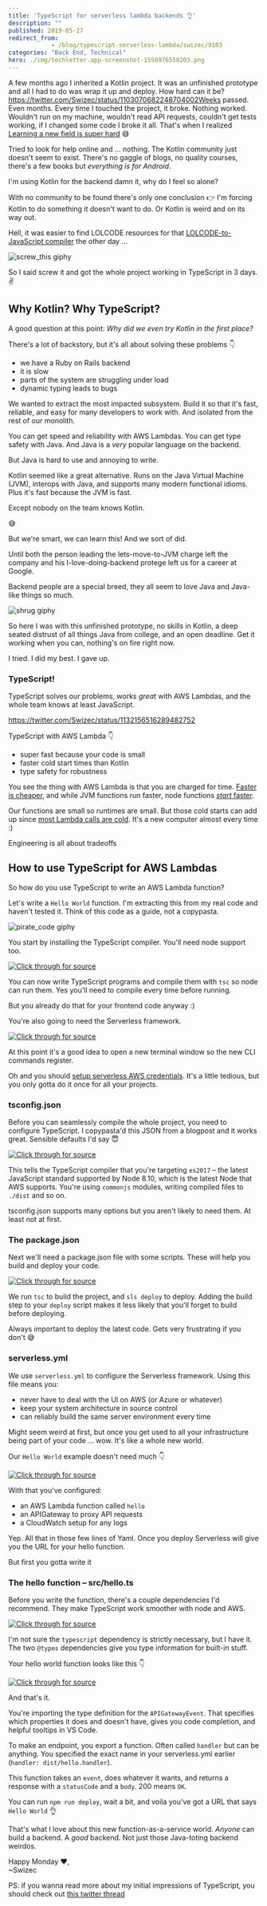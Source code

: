 ```yaml
---
title: 'TypeScript for serverless lambda backends 👌'
description: ""
published: 2019-05-27
redirect_from: 
            - /blog/typescript-serverless-lambda/swizec/9103
categories: "Back End, Technical"
hero: ./img/techletter.app-screenshot-1558976558203.png
---
```

A few months ago I inherited a Kotlin project. It was an unfinished prototype and all I had to do was wrap it up and deploy. How hard can it be?https://twitter.com/Swizec/status/1103070682248704002Weeks passed. Even months. Every time I touched the project, it broke. Nothing worked. Wouldn&#x27;t run on my machine, wouldn&#x27;t read API requests, couldn&#x27;t get tests working, if I changed some code I broke it all. That&#x27;s when I realized [Learning a new field is super hard](https://swizec.com/blog/learning-a-new-field-is-super-hard-i-get-it-now-%F0%9F%98%85/swizec/8974) 😅

Tried to look for help online and ... nothing. The Kotlin community just doesn&#x27;t seem to exist. There&#x27;s no gaggle of blogs, no quality courses, there&#x27;s a few books but _everything is for Android_.

I&#x27;m using Kotlin for the backend damn it, why do I feel so alone?

With no community to be found there&#x27;s only one conclusion 👉 I&#x27;m forcing Kotlin to do something it doesn&#x27;t want to do. Or Kotlin is weird and on its way out.

Hell, it was easier to find LOLCODE resources for that [LOLCODE-to-JavaScript compiler](https://swizec.com/blog/lolcode-to-javascript-compiler-babel-macro/swizec/9083) the other day ...

![screw_this giphy](./img/media-n4aziifHh5BrSCMZwz-giphy.gif)

So I said screw it and got the whole project working in TypeScript in 3 days. ✌️

## Why Kotlin? Why TypeScript?

A good question at this point: _Why did we even try Kotlin in the first place?_

There&#x27;s a lot of backstory, but it&#x27;s all about solving these problems 👇

- we have a Ruby on Rails backend
- it is slow
- parts of the system are struggling under load
- dynamic typing leads to bugs

We wanted to extract the most impacted subsystem. Build it so that it&#x27;s fast, reliable, and easy for many developers to work with. And isolated from the rest of our monolith.

You can get speed and reliability with AWS Lambdas. You can get type safety with Java. And Java is a _very_ popular language on the backend.

But Java is hard to use and annoying to write.

Kotlin seemed like a great alternative. Runs on the Java Virtual Machine (JVM), interops with Java, and supports many modern functional idioms. Plus it&#x27;s fast because the JVM is fast.

Except nobody on the team knows Kotlin.

😅

But we&#x27;re smart, we can learn this! And we sort of did.

Until both the person leading the lets-move-to-JVM charge left the company and his I-love-doing-backend protege left us for a career at Google.

Backend people are a special breed, they all seem to love Java and Java-like things so much.

![shrug giphy](./img/media-13Qumr2SLqrl5e-giphy.gif)

So here I was with this unfinished prototype, no skills in Kotlin, a deep seated distrust of all things Java from college, and an open deadline. Get it working when you can, nothing&#x27;s on fire right now.

I tried. I did my best. I gave up.

### TypeScript!

TypeScript solves our problems, works _great_ with AWS Lambdas, and the whole team knows at least JavaScript.

https://twitter.com/Swizec/status/1132156516289482752

TypeScript with AWS Lambda 👇

- super fast because your code is small
- faster cold start times than Kotlin
- type safety for robustness

You see the thing with AWS Lambda is that you are charged for time. [Faster is cheaper](https://medium.com/@jconning/aws-lambda-faster-is-cheaper-6bf32f58d741), and while JVM functions _run_ faster, node functions [_start_ faster](https://medium.com/@nathan.malishev/lambda-cold-starts-language-comparison-%EF%B8%8F-a4f4b5f16a62).

Our functions are small so runtimes are small. But those cold starts can add up since [most Lambda calls are cold](https://hackernoon.com/im-afraid-you-re-thinking-about-aws-lambda-cold-starts-all-wrong-7d907f278a4f). It&#x27;s a new computer almost every time :)

Engineering is all about tradeoffs

## How to use TypeScript for AWS Lambdas

So how do you use TypeScript to write an AWS Lambda function?

Let&#x27;s write a `Hello World` function. I&#x27;m extracting this from my real code and haven&#x27;t tested it. Think of this code as a guide, not a copypasta.

![pirate_code giphy](./img/media-Znz2cbofYIlMc-giphy.gif)

You start by installing the TypeScript compiler. You&#x27;ll need node support too.

[![Click through for source](./img/techletter.app-screenshot-1558976558203.png)](<https://carbon.now.sh/?bg=rgba(255,255,255,1)&t=seti&l=null&ds=true&wc=true&wa=true&pv=48px&ph=32px&ln=false&code=%24%20npm%20install%20-g%20typescript%20ts-node>)

You can now write TypeScript programs and compile them with `tsc` so node can run them. Yes you&#x27;ll need to compile every time before running.

But you already do that for your frontend code anyway :)

You&#x27;re also going to need the Serverless framework.

[![Click through for source](./img/techletter.app-screenshot-1558976558269.png)](<https://carbon.now.sh/?bg=rgba(255,255,255,1)&t=seti&l=null&ds=true&wc=true&wa=true&pv=48px&ph=32px&ln=false&code=%24%20npm%20install%20-g%20serverless>)

At this point it&#x27;s a good idea to open a new terminal window so the new CLI commands register.

Oh and you should [setup serverless AWS credentials](https://serverless.com/framework/docs/providers/aws/guide/credentials/). It&#x27;s a little tedious, but you only gotta do it once for all your projects.

### tsconfig.json

Before you can seamlessly compile the whole project, you need to configure TypeScript. I copypasta&#x27;d this JSON from a blogpost and it works great. Sensible defaults I&#x27;d say 😇

[![Click through for source](./img/techletter.app-screenshot-1558976558093.png)](<https://carbon.now.sh/?bg=rgba(255,255,255,1)&t=seti&l=json&ds=true&wc=true&wa=true&pv=48px&ph=32px&ln=false&code=%7B%0A%09%22compilerOptions%22%3A%20%7B%0A%09%09%22target%22%3A%20%22es2017%22%2C%0A%09%09%22module%22%3A%20%22commonjs%22%2C%0A%09%09%22outDir%22%3A%20%22.%2Fdist%22%2C%0A%09%09%22strict%22%3A%20true%2C%0A%09%09%22baseUrl%22%3A%20%22.%2F%22%2C%0A%09%09%22typeRoots%22%3A%20%5B%0A%09%09%09%22node_modules%2F%40types%22%0A%09%09%5D%2C%0A%09%09%22types%22%3A%20%5B%0A%09%09%09%22node%22%0A%09%09%5D%2C%0A%09%09%22esModuleInterop%22%3A%20true%2C%0A%09%09%22inlineSourceMap%22%3A%20true%0A%09%7D%0A%7D>)

This tells the TypeScript compiler that you&#x27;re targeting `es2017` – the latest JavaScript standard supported by Node 8.10, which is the latest Node that AWS supports. You&#x27;re using `commonjs` modules, writing compiled files to `./dist` and so on.

tsconfig.json supports many options but you aren&#x27;t likely to need them. At least not at first.

### The package.json

Next we&#x27;ll need a package.json file with some scripts. These will help you build and deploy your code.

[![Click through for source](./img/techletter.app-screenshot-1558976558076.png)](<https://carbon.now.sh/?bg=rgba(255,255,255,1)&t=seti&l=json&ds=true&wc=true&wa=true&pv=48px&ph=32px&ln=false&code=%7B%0A%09%22name%22%3A%20%22hello-world-lambda%22%2C%0A%09%22scripts%22%3A%20%7B%0A%09%09%22build%22%3A%20%22tsc%22%2C%0A%09%09%22deploy%22%3A%20%22npm%20run%20build%20%26%26%20sls%20deploy%22%0A%09%7D%0A%7D>)

We run `tsc` to build the project, and `sls deploy` to deploy. Adding the build step to your `deploy` script makes it less likely that you&#x27;ll forget to build before deploying.

Always important to deploy the latest code. Gets very frustrating if you don&#x27;t 😅

### serverless.yml

We use `serverless.yml` to configure the Serverless framework. Using this file means you:

- never have to deal with the UI on AWS (or Azure or whatever)
- keep your system architecture in source control
- can reliably build the same server environment every time

Might seem weird at first, but once you get used to all your infrastructure being part of your code ... wow. It&#x27;s like a whole new world.

Our `Hello World` example doesn&#x27;t need much 👇

[![Click through for source](./img/techletter.app-screenshot-1558976558127.png)](<https://carbon.now.sh/?bg=rgba(255,255,255,1)&t=seti&l=yaml&ds=true&wc=true&wa=true&pv=48px&ph=32px&ln=false&code=service%3A%20hello-world%0A%0Aprovider%3A%0A%09name%3A%20aws%0A%09runtime%3A%20nodejs8.10%0A%09stage%3A%20dev%0A%09%0A%09functions%3A%0A%09%09hello%3A%0A%09%09%09handler%3A%20dist%2Fhello.handler%0A%09%09%09events%3A%0A%09%09%09%09-%20http%3A%0A%09%09%09%09%09%09path%3A%20hello%0A%09%09%09%09%09%09method%3A%20GET%0A%09%09%09%09%09%09cors%3A%20true>)

With that you&#x27;ve configured:

- an AWS Lambda function called `hello`
- an APIGateway to proxy API requests
- a CloudWatch setup for any logs

Yep. All that in those few lines of Yaml. Once you deploy Serverless will give you the URL for your hello function.

But first you gotta write it

### The hello function – src/hello.ts

Before you write the function, there&#x27;s a couple dependencies I&#x27;d recommend. They make TypeScript work smoother with node and AWS.

[![Click through for source](./img/techletter.app-screenshot-1558976558028.png)](<https://carbon.now.sh/?bg=rgba(255,255,255,1)&t=seti&l=null&ds=true&wc=true&wa=true&pv=48px&ph=32px&ln=false&code=%24%20npm%20install%20--save%20%40types%2Faws-lambda%20%40types%2Fnode%20typescript>)

I&#x27;m not sure the `typescript` dependency is strictly necessary, but I have it. The two `@types` dependencies give you type information for built-in stuff.

Your hello world function looks like this 👇

[![Click through for source](./img/techletter.app-screenshot-1558976558215.png)](<https://carbon.now.sh/?bg=rgba(255,255,255,1)&t=seti&l=typescript&ds=true&wc=true&wa=true&pv=48px&ph=32px&ln=false&code=%2F%2F%20src%2Fhello.ts%0A%0Aimport%20%7B%20APIGatewayEvent%20%7D%20from%20%22aws-lambda%22%3B%0A%0Aexport%20const%20handler%20%3D%20async%20(event%3A%20APIGatewayEvent)%3A%20Promise%3Cany%3E%20%3D%3E%20%7B%0A%09return%20%7B%0A%09%09statusCode%3A%20200%2C%0A%09%09body%3A%20%22Hello%20world%22%0A%09%7D%0A%7D>)

And that&#x27;s it.

You&#x27;re importing the type definition for the `APIGatewayEvent`. That specifies which properties it does and doesn&#x27;t have, gives you code completion, and helpful tooltips in VS Code.

To make an endpoint, you export a function. Often called `handler` but can be anything. You specified the exact name in your serverless.yml earlier (`handler: dist/hello.handler`).

This function takes an `event`, does whatever it wants, and returns a response with a `statusCode` and a `body`. 200 means `OK`.

You can run `npm run deploy`, wait a bit, and voila you&#x27;ve got a URL that says `Hello World` 👌

That&#x27;s what I love about this new function-as-a-service world. _Anyone_ can build a backend. A _good_ backend. Not just those Java-toting backend weirdos.

Happy Monday ❤️,  
~Swizec

PS: if you wanna read more about my initial impressions of TypeScript, you should check out [this twitter thread](https://twitter.com/Swizec/status/1132156516289482752)
